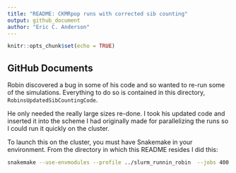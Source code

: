 ```yaml
---
title: "README: CKMRpop runs with corrected sib counting"
output: github_document
author: "Eric C. Anderson"
---
```


```r
knitr::opts_chunk$set(echo = TRUE)
```

## GitHub Documents

Robin discovered a bug in some of his code and so wanted to re-run some of the
simulations.  Everything to do so is contained in this directory,
`RobinsUpdatedSibCountingCode`.  

He only needed the really large sizes re-done.  I took his updated code and
inserted it into the scheme I had originally made for parallelizing the runs
so I could run it quickly on the cluster.

To launch this on the cluster, you must have Snakemake in your environment.  From
the directory in which this README resides I did this:
```sh
snakemake --use-envmodules --profile ../slurm_runnin_robin  --jobs 400
```

